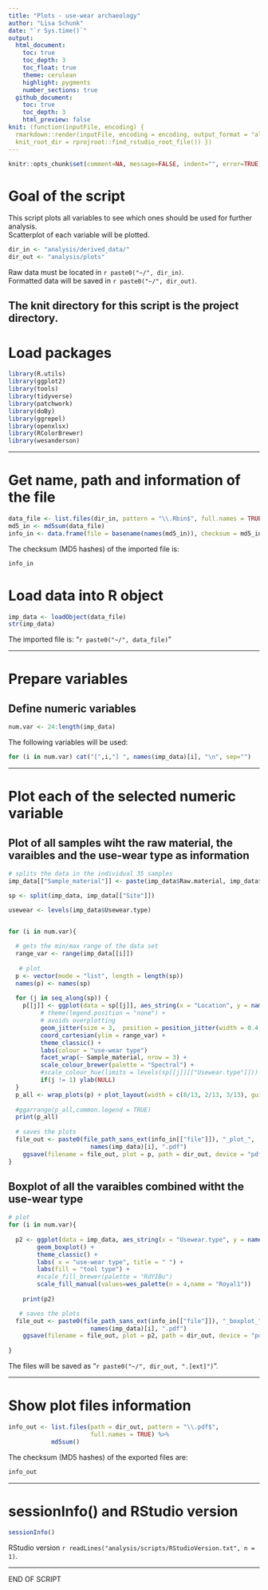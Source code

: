 ```yaml
---
title: "Plots - use-wear archaeology"
author: "Lisa Schunk"
date: "`r Sys.time()`"
output:
  html_document:
    toc: true
    toc_depth: 3
    toc_float: true
    theme: cerulean
    highlight: pygments
    number_sections: true
  github_document: 
    toc: true
    toc_depth: 3
    html_preview: false
knit: (function(inputFile, encoding) {
  rmarkdown::render(inputFile, encoding = encoding, output_format = "all", 
  knit_root_dir = rprojroot::find_rstudio_root_file()) })
---
```


```r
knitr::opts_chunk$set(comment=NA, message=FALSE, indent="", error=TRUE)
````


# Goal of the script
This script plots all variables to see which ones should be used for further analysis.  
Scatterplot of each variable will be plotted.   



```r
dir_in <- "analysis/derived_data/"
dir_out <- "analysis/plots"
```

Raw data must be located in `r paste0("~/", dir_in)`.  
Formatted data will be saved in `r paste0("~/", dir_out)`.

The knit directory for this script is the project directory.
---


# Load packages
```r
library(R.utils)
library(ggplot2)
library(tools)
library(tidyverse)
library(patchwork)
library(doBy)
library(ggrepel)
library(openxlsx)
library(RColorBrewer)
library(wesanderson)
```


---

# Get name, path and information of the file 
```r
data_file <- list.files(dir_in, pattern = "\\.Rbin$", full.names = TRUE)
md5_in <- md5sum(data_file)
info_in <- data.frame(file = basename(names(md5_in)), checksum = md5_in, row.names = NULL)
```


The checksum (MD5 hashes) of the imported file is:  
```r
info_in
```


# Load data into R object
```r
imp_data <- loadObject(data_file)
str(imp_data)
```

The imported file is: "`r paste0("~/", data_file)`"  

---


# Prepare variables
## Define numeric variables
```r
num.var <- 24:length(imp_data)
```

The following variables will be used: 

```r
for (i in num.var) cat("[",i,"] ", names(imp_data)[i], "\n", sep="")
```

---


# Plot each of the selected numeric variable 
## Plot of all samples wiht the raw material, the varaibles and the use-wear type as information
```r
# splits the data in the individual 35 samples
imp_data[["Sample_material"]] <- paste(imp_data$Raw.material, imp_data$Sample, sep = " ")

sp <- split(imp_data, imp_data[["Site"]])

usewear <- levels(imp_data$Usewear.type)


for (i in num.var){
  
  # gets the min/max range of the data set 
  range_var <- range(imp_data[[i]]) 
 
   # plot
  p <- vector(mode = "list", length = length(sp))
  names(p) <- names(sp)
  
  for (j in seq_along(sp)) {
	p[[j]] <- ggplot(data = sp[[j]], aes_string(x = "Location", y = names(imp_data)[i], colour = "Usewear.type", shape = "Sublocation")) + 
	     # theme(legend.position = "none") +
	     # avoids overplotting
	     geom_jitter(size = 3,  position = position_jitter(width = 0.4, seed = 1)) + 
	     coord_cartesian(ylim = range_var) + 
	     theme_classic() +
	     labs(colour = "use-wear type")
	     facet_wrap(~ Sample_material, nrow = 3) +
	     scale_colour_brewer(palette = "Spectral") +
	     #scale_colour_hue(limits = levels(sp[[j]][["Usewear.type"]])) +
	     if(j != 1) ylab(NULL) 
  }
  p_all <- wrap_plots(p) + plot_layout(width = c(8/13, 2/13, 3/13), guides = "collect")  
  
  #ggarrange(p_all,common.legend = TRUE)
  print(p_all)
  
  # saves the plots 
  file_out <- paste0(file_path_sans_ext(info_in[["file"]]), "_plot_", 
	                   names(imp_data)[i], ".pdf")
	ggsave(filename = file_out, plot = p, path = dir_out, device = "pdf")
}

```

## Boxplot of all the varaibles combined witht the use-wear type 
```r

# plot
for (i in num.var){
  
  p2 <- ggplot(data = imp_data, aes_string(x = "Usewear.type", y = names(imp_data)[i],  fill = "Tool.type")) +
        geom_boxplot() +
        theme_classic() +
        labs( x = "use-wear type", title = " ") +
        labs(fill = "tool type") +
        #scale_fill_brewer(palette = "RdYIBu")
        scale_fill_manual(values=wes_palette(n = 4,name = "Royal1"))
        
    print(p2)

   # saves the plots 
  file_out <- paste0(file_path_sans_ext(info_in[["file"]]), "_boxplot_", 
	                   names(imp_data)[i], ".pdf")
	ggsave(filename = file_out, plot = p2, path = dir_out, device = "pdf")
      
}  

```



The files will be saved as "`r paste0("~/", dir_out, ".[ext]")`".

---


# Show plot files information
```r
info_out <- list.files(path = dir_out, pattern = "\\.pdf$", 
                       full.names = TRUE) %>% 
            md5sum()
```


The checksum (MD5 hashes) of the exported files are:  
```r
info_out
```



---

# sessionInfo() and RStudio version

```r
sessionInfo()
```

RStudio version `r readLines("analysis/scripts/RStudioVersion.txt", n = 1)`.


---

END OF SCRIPT

